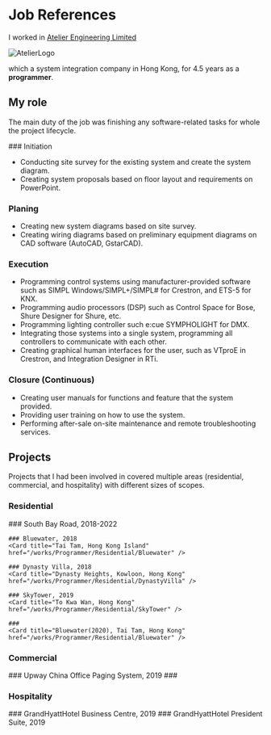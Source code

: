 

# Job References

I worked in [Atelier Engineering Limited](http://www.atelier-hk.com/en/)

 ![AtelierLogo](http://www.atelier-hk.com/img/logo.png)
 
 
which a system integration company in Hong Kong, for 4.5 years as a **programmer**. 

## My role

The main duty of the job was finishing any software-related tasks for whole the project lifecycle. 

<Steps>
### Initiation
 
- Conducting site survey for the existing system and create the system diagram.
- Creating system proposals based on floor layout and requirements on PowerPoint.
 
### Planing
 
- Creating new system diagrams based on site survey.
- Creating wiring diagrams based on preliminary equipment diagrams on CAD software
    (AutoCAD, GstarCAD).

### Execution

- Programming control systems using manufacturer-provided software such as SIMPL Windows/SIMPL+/SIMPL# for Crestron, and ETS-5 for KNX.
- Programming audio processors (DSP) such as Control Space for Bose, Shure Designer for Shure, etc.
- Programming lighting controller such e:cue SYMPHOLIGHT for DMX.
- Integrating those systems into a single system, programming all controllers to communicate with each other.
- Creating graphical human interfaces for the user, such as VTproE in Crestron, and Integration Designer in RTi.

### Closure (Continuous)

- Creating user manuals for functions and feature that the system provided.
- Providing user training on how to use the system.
- Performing after-sale on-site maintenance and remote troubleshooting services.

</Steps>

 ## Projects 

 Projects that I had been involved in covered multiple areas (residential, commercial, and hospitality) with different sizes of scopes.


### Residential

<Cards>
<Steps>
    ### South Bay Road, 2018-2022
    <Card title="South Bay Road, Hong Kong Island" href="/works/Programmer/Residential/SouthBay20" />
    
    ### Bluewater, 2018
    <Card title="Tai Tam, Hong Kong Island" href="/works/Programmer/Residential/Bluewater" />

    ### Dynasty Villa, 2018
    <Card title="Dynasty Heights, Kowloon, Hong Kong" href="/works/Programmer/Residential/DynastyVilla" />

    ### SkyTower, 2019
    <Card title="To Kwa Wan, Hong Kong" href="/works/Programmer/Residential/SkyTower" />

    ### 
    <Card title="Bluewater(2020), Tai Tam, Hong Kong" href="/works/Programmer/Residential/Bluewater" />
    
  </Steps>
</Cards>

### Commercial

<Steps>
  ### Upway China Office Paging System, 2019
  <Card title="Tsuen Wan, NT, HK" href="/works/SchoolProjects" />
  ### 
  <Card title="Job Projects" href="/works/Programmer" />
</Steps>

### Hospitality

<Steps>
  ### GrandHyattHotel Business Centre, 2019
  <Card title="GrandHyattHotel, Hong Kong Island" href="/works/SchoolProjects" />
  ### GrandHyattHotel President Suite, 2019
  <Card title="GrandHyattHotel, Hong Kong Island" href="/works/SchoolProjects" />
  <Card title="GrandHyattHotel Grand Cafe(2019)" href="/works/SchoolProjects" />
  <Card title="Job Projects" href="/works/Programmer" />
</Steps>